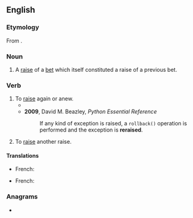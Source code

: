 ==English==

===Etymology===
From {{prefix|en|re|raise}}.

===Noun===
{{en-noun}}

# {{lb|en|poker}} A [[raise]] of a [[bet]] which itself constituted a raise of a previous bet.

===Verb===
{{en-verb}}

# To [[raise]] again or anew.
#* {{quote-book|en|year=1981|author=Arthur Coleman Danto|title=The transfiguration of the commonplace: a philosophy of art|passage=I have '''reraised''' these points here because we now have at least this piece of theoretical apparatus to work with...}}
#* '''2009''', David M. Beazley, ''Python Essential Reference''
#*: If any kind of exception is raised, a <code>rollback()</code> operation is performed and the exception is '''reraised'''.
# {{lb|en|poker}} To [[raise]] another raise.

====Translations====
{{trans-top|to raise again or anew}}
* French: {{t+|fr|rehausser}}
{{trans-mid}}
{{trans-bottom}}
{{trans-top|(poker) to raise another raise}}
* French: {{t+|fr|relancer}}
{{trans-mid}}
{{trans-bottom}}
===Anagrams===
* {{anagrams|en|a=aeeirrs|rearise}}